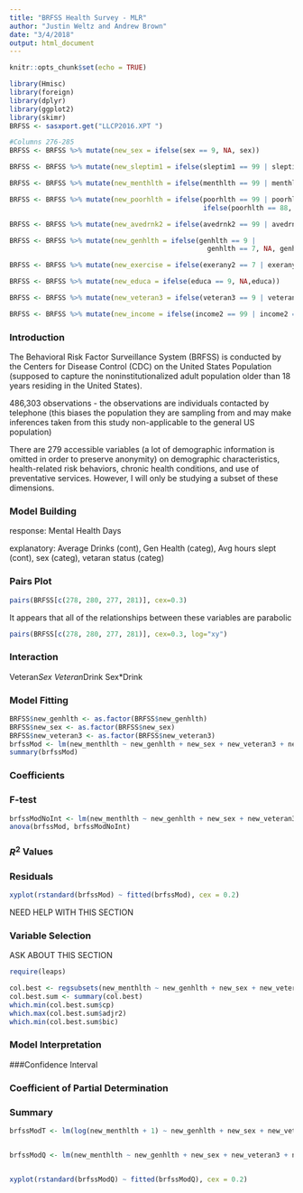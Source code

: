 ```yaml
---
title: "BRFSS Health Survey - MLR"
author: "Justin Weltz and Andrew Brown"
date: "3/4/2018"
output: html_document
---
```


```r
knitr::opts_chunk$set(echo = TRUE)
```


```r
library(Hmisc)
library(foreign)
library(dplyr)
library(ggplot2)
library(skimr)
BRFSS <- sasxport.get("LLCP2016.XPT ")

#Columns 276-285
BRFSS <- BRFSS %>% mutate(new_sex = ifelse(sex == 9, NA, sex))

BRFSS <- BRFSS %>% mutate(new_sleptim1 = ifelse(sleptim1 == 99 | sleptim1 == 77, NA, sleptim1))

BRFSS <- BRFSS %>% mutate(new_menthlth = ifelse(menthlth == 99 | menthlth == 77, NA,                                      ifelse(menthlth == 88, 0, menthlth)))

BRFSS <- BRFSS %>% mutate(new_poorhlth = ifelse(poorhlth == 99 | poorhlth == 77, NA, 
                                                ifelse(poorhlth == 88, 0, poorhlth)))

BRFSS <- BRFSS %>% mutate(new_avedrnk2 = ifelse(avedrnk2 == 99 | avedrnk2 == 77, NA,avedrnk2))

BRFSS <- BRFSS %>% mutate(new_genhlth = ifelse(genhlth == 9 | 
                                                 genhlth == 7, NA, genhlth))

BRFSS <- BRFSS %>% mutate(new_exercise = ifelse(exerany2 == 7 | exerany2 == 9, NA,exerany2))

BRFSS <- BRFSS %>% mutate(new_educa = ifelse(educa == 9, NA,educa))

BRFSS <- BRFSS %>% mutate(new_veteran3 = ifelse(veteran3 == 9 | veteran3 == 7, NA,veteran3))

BRFSS <- BRFSS %>% mutate(new_income = ifelse(income2 == 99 | income2 == 77, NA, income2))

```

### Introduction

The Behavioral Risk Factor Surveillance System (BRFSS) is conducted by the Centers for Disease Control (CDC) on the United States Population (supposed to capture the noninstitutionalized adult population older than 18 years residing in the United States).

486,303 observations - the observations are individuals contacted by telephone (this biases the population they are sampling from and may make inferences taken from this study non-applicable to the general US population)

There are 279 accessible variables (a lot of demographic information is omitted in order to preserve anonymity) on demographic characteristics, health-related risk behaviors, chronic health conditions, and use of preventative services. However, I will only be studying a subset of these dimensions.

### Model Building

response: Mental Health Days

explanatory: Average Drinks (cont), Gen Health (categ), Avg hours slept (cont), sex (categ), vetaran status (categ)

### Pairs Plot

```r
pairs(BRFSS[c(278, 280, 277, 281)], cex=0.3)
```
It appears that all of the relationships between these variables are parabolic

```r
pairs(BRFSS[c(278, 280, 277, 281)], cex=0.3, log="xy")
```

### Interaction

Veteran*Sex
Veteran*Drink
Sex*Drink

### Model Fitting

```r
BRFSS$new_genhlth <- as.factor(BRFSS$new_genhlth)
BRFSS$new_sex <- as.factor(BRFSS$new_sex)
BRFSS$new_veteran3 <- as.factor(BRFSS$new_veteran3)
brfssMod <- lm(new_menthlth ~ new_genhlth + new_sex + new_veteran3 + new_sleptim1 + new_avedrnk2 + new_sex*new_avedrnk2 + new_sex*new_veteran3 + new_veteran3*new_avedrnk2, data = BRFSS)
summary(brfssMod)
```

### Coefficients



### F-test

```r
brfssModNoInt <- lm(new_menthlth ~ new_genhlth + new_sex + new_veteran3 + new_sleptim1 + new_avedrnk2, data = BRFSS)
anova(brfssMod, brfssModNoInt)
```


### $R^2$ Values



### Residuals

```r
xyplot(rstandard(brfssMod) ~ fitted(brfssMod), cex = 0.2)
```
NEED HELP WITH THIS SECTION


### Variable Selection
ASK ABOUT THIS SECTION

```r
require(leaps)

col.best <- regsubsets(new_menthlth ~ new_genhlth + new_sex + new_veteran3 + new_avedrnk2 + new_sleptim1, data = BRFSS, nvmax=5)
col.best.sum <- summary(col.best)
which.min(col.best.sum$cp)
which.max(col.best.sum$adjr2)
which.min(col.best.sum$bic)
```



### Model Interpretation



###Confidence Interval



### Coefficient of Partial Determination




### Summary





```r
brfssModT <- lm(log(new_menthlth + 1) ~ new_genhlth + new_sex + new_veteran3 + log(new_sleptim1 + 1) + log(new_avedrnk2 + 1) + new_sex*new_avedrnk2 + new_sex*new_veteran3 + new_veteran3*new_avedrnk2, data = BRFSS)


brfssModQ <- lm(new_menthlth ~ new_genhlth + new_sex + new_veteran3 + new_sleptim1 +I(new_sleptim1^2) + new_avedrnk2 + I(new_avedrnk2^2) + new_sex*new_avedrnk2 + new_sex*I(new_avedrnk2^2) + new_sex*new_veteran3 + new_veteran3*new_avedrnk2 + new_veteran3*I(new_avedrnk2^2), data = BRFSS)


xyplot(rstandard(brfssModQ) ~ fitted(brfssModQ), cex = 0.2)
```






